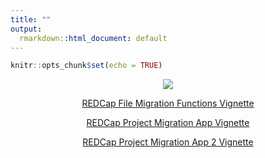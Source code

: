 ```yaml
---
title: ""
output: 
  rmarkdown::html_document: default
---
```


```r
knitr::opts_chunk$set(echo = TRUE)
```

<center>

![](../man/figures/wucap_hex.png)

[REDCap File Migration Functions Vignette](redcap_file_migration_functions.html)

[REDCap Project Migration App Vignette](redcap_project_migration_app.html)

[REDCap Project Migration App 2 Vignette](redcap_project_migration_app2.html)

</center>
